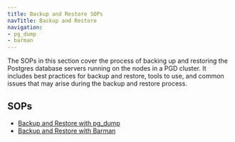```yaml
---
title: Backup and Restore SOPs
navTitle: Backup and Restore
navigation:
- pg_dump
- barman
---
```

The SOPs in this section cover the process of backing up and restoring the Postgres database servers running on the nodes in a PGD cluster. It includes best practices for backup and restore, tools to use, and common issues that may arise during the backup and restore process.

## SOPs

- [Backup and Restore with pg_dump](/pgd/latest/essential-how-to/sops/backup-restore/pg_dump)
- [Backup and Restore with Barman](/pgd/latest/essential-how-to/sops/backup-restore/barman)

